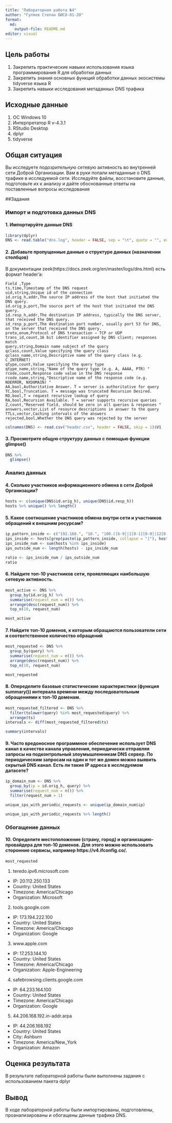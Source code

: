 ```yaml
---
title: "Лабораторная работа №4"
author: "Гуляев Степан БИСО-01-20"
format: 
  md:
    output-file: README.md
editor: visual
---
```


## Цель работы

1.  Закрепить практические навыки использования языка программирования R для обработки данных
2.  Закрепить знания основных функций обработки данных экосистемы tidyverse языка R
3.  Закрепить навыки исследования метаданных DNS трафика

## Исходные данные

1.  ОС Windows 10
2.  Интерпретатор R v-4.3.1
3.  RStudio Desktop
4.  dplyr
5.  tidyverse

## Общая ситуация

Вы исследуете подозрительную сетевую активность во внутренней сети Доброй Организации. Вам в руки попали метаданные о DNS трафике в исследуемой сети. Исследуйте файлы, восстановите данные, подготовьте их к анализу и дайте обоснованные ответы на поставленные вопросы исследования

##Задания

### Импорт и подготовка данных DNS

#### 1. Импортируйте данные DNS

```r
library(dplyr)
DNS <- read.table("dns.log", header = FALSE, sep = "\t", quote = "", encoding="UTF-8")
```

#### 2. Добавьте пропущенные данные о структуре данных (назначении столбцов)

В документации zeek(https://docs.zeek.org/en/master/logs/dns.html) есть формат header'a:

```         
Field ,Type 
ts,time,Timestamp of the DNS request
uid,string,Unique id of the connection 
id.orig_h,addr,The source IP address of the host that initiated the DNS query. 
id.orig_p,port,The source port of the host that initiated the DNS query.
id.resp_h,addr,The destination IP address, typically the DNS server, that received the DNS query.
id_resp_p,port,The destination port number, usually port 53 for DNS, on the server that received the DNS query.
proto,enum,Protocol of DNS transaction – TCP or UDP 
trans_id,count,16 bit identifier assigned by DNS client; responses match 
query,string,Domain name subject of the query 
qclass,count,Value specifying the query class 
qclass_name,string,Descriptive name of the query class (e.g. C_INTERNET) 
qtype,count,Value specifying the query type 
qtype_name,string,"Name of the query type (e.g. A, AAAA, PTR) "
rcode,count,Response code value in the DNS response 
rcode_name,string,"Descriptive name of the response code (e.g. NOERROR, NXDOMAIN) "
AA,bool,Authoritative Answer. T = server is authoritative for query 
TC,bool,Truncation. T = message was truncated Recursion Desired. 
RD,bool,T = request recursive lookup of query
RA,bool,Recursion Available. T = server supports recursive queries 
Z,count,"Reserved field, should be zero in all queries & responses "
answers,vector,List of resource descriptions in answer to the query 
TTLs,vector,Caching intervals of the answers 
rejected,bool,Whether the DNS query was rejected by the server 
```

```r
colnames(DNS) <- read.csv("header.csv", header = FALSE, skip = 1)$V1
```

#### 3. Просмотрите общую структуру данных с помощью функции glimpse()

```r
DNS %>%
  glimpse()
```

### Анализ данных

#### 4. Сколько участников информационного обмена в сети Доброй Организации?

```r
hosts <- c(unique(DNS$id.orig_h), unique(DNS$id.resp_h))
hosts %>% unique() %>% length()
```

#### 5. Какое соотношение участников обмена внутри сети и участников обращений к внешним ресурсам?

```r
ip_pattern_inside <- c("192.168.", "10.", "100.([6-9]|1[0-1][0-9]|12[0-7]).", "172.((1[6-9])|(2[0-9])|(3[0-1])).")
ips_inside <- hosts[grep(paste(ip_pattern_inside, collapse = "|"), hosts)]
ips_inside_num <- sum(hosts %in% ips_inside)
ips_outside_num <- length(hosts) - ips_inside_num

ratio <- ips_inside_num / ips_outside_num
ratio
```

#### 6. Найдите топ-10 участников сети, проявляющих наибольшую сетевую активность.

```r
most_active <- DNS %>%
  group_by(id.orig_h) %>%
  summarise(request_num = n()) %>%
  arrange(desc(request_num)) %>%
  top_n(10, request_num)

most_active
```

#### 7. Найдите топ-10 доменов, к которым обращаются пользователи сети и соответственное количество обращений

```r
most_requested <- DNS %>%
  group_by(query) %>%
  summarise(request_num = n()) %>%
  arrange(desc(request_num)) %>%
  top_n(10, request_num)

most_requested
```

#### 8. Опеределите базовые статистические характеристики (функция summary()) интервала времени между последовательным обращениями к топ-10 доменам.

```r
most_requested_filtered <- DNS %>% 
  filter(tolower(query) %in% most_requested$query) %>%
  arrange(ts)
intervals <- diff(most_requested_filtered$ts)

summary(intervals)
```

#### 9. Часто вредоносное программное обеспечение использует DNS канал в качестве канала управления, периодически отправляя запросы на подконтрольный злоумышленникам DNS сервер. По периодическим запросам на один и тот же домен можно выявить скрытый DNS канал. Есть ли такие IP адреса в исследуемом датасете?

```r
ip_domain_num <- DNS %>%
  group_by(ip = id.orig_h, query) %>%
  summarise(request_num = n()) %>%
  filter(request_num > 1)

unique_ips_with_periodic_requests <- unique(ip_domain_num$ip)

unique_ips_with_periodic_requests %>% length()
```

### Обогащение данных

#### 10. Определите местоположение (страну, город) и организацию-провайдера для топ-10 доменов. Для этого можно использовать сторонние сервисы, например https://v4.ifconfig.co/.

```r
most_requested
```

1.  teredo.ipv6.microsoft.com

-   IP: 20.112.250.133
-   Country: United States
-   Timezone: America/Chicago
-   Organization: Microsoft

2.  tools.google.com

-   IP: 173.194.222.100
-   Country: United States
-   Timezone: America/Chicago
-   Organization: Google

3.  www.apple.com

-   IP: 17.253.144.10
-   Country: United States
-   Timezone: America/Chicago
-   Organization: Apple-Engineering

4.  safebrowsing.clients.google.com

-   IP: 64.233.164.100
-   Country: United States
-   Timezone: America/Chicago
-   Organization: Google

5.  44.206.168.192.in-addr.arpa

-   IP: 44.206.168.192
-   Country: United States
-   City: Ashburn
-   Timezone: America/New_York
-   Organization: Amazon

## Оценка результата

В результате лабораторной работы были выполнены задания с использованием пакета dplyr

## Вывод

В ходе лабораторной работы были импортированы, подготовлены, проанализированы и обогащены данные трафика DNS.
